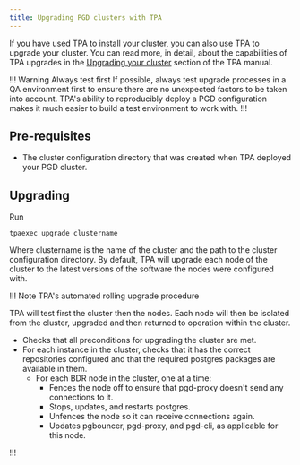 ```yaml
---
title: Upgrading PGD clusters with TPA
---
```


If you have used TPA to install your cluster, you can also use TPA to upgrade your cluster. You can read more, in detail, about the capabilities of TPA upgrades in the [Upgrading your cluster](/tpa/latest/tpaexec-upgrade/) section of the TPA manual.

!!! Warning Always test first
If possible, always test upgrade processes in a QA environment first to ensure there are no unexpected factors to be taken into account. TPA's ability to reproducibly deploy a PGD configuration makes it much easier to build a test environment to work with.
!!!

## Pre-requisites

* The cluster configuration directory that was created when TPA deployed your PGD cluster. 

## Upgrading

Run

```
tpaexec upgrade clustername
```

Where clustername is the name of the cluster and the path to the cluster configuration directory. By default, TPA will upgrade each node of the cluster to the latest versions of the software the nodes were configured with.

!!! Note TPA's automated rolling upgrade procedure

TPA will test first the cluster then the nodes. Each node will then be isolated from the cluster, upgraded and then returned to operation within the cluster.

* Checks that all preconditions for upgrading the cluster are met.
* For each instance in the cluster, checks that it has the correct repositories configured and that the required postgres packages are available in them.
    * For each BDR node in the cluster, one at a time:
        * Fences the node off to ensure that pgd-proxy doesn't send any connections to it.
        * Stops, updates, and restarts postgres.
        * Unfences the node so it can receive connections again.
        * Updates pgbouncer, pgd-proxy, and pgd-cli, as applicable for this node.

!!!

